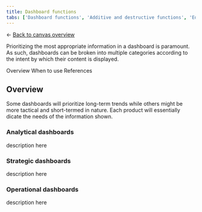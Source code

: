 ```yaml
---
title: Dashboard functions
tabs: ['Dashboard functions', 'Additive and destructive functions', 'Edit', 'Filter', 'Refresh', 'Bulk actions']
---
```


<- [Back to canvas overview](https://pages.github.ibm.com/cdai-design/pal/patterns/dashboards/usage)

<PageDescription>

Prioritizing the most appropriate information in a dashboard is paramount. As such, dashboards can be broken into multiple categories according to the intent by which their content is displayed.

</PageDescription>

<AnchorLinks>
  <AnchorLink>Overview</AnchorLink>
  <AnchorLink>When to use</AnchorLink>
  <AnchorLink>References</AnchorLink>
</AnchorLinks>


## Overview

Some dashboards will prioritize long-term trends while others might be more tactical and short-termed in nature. Each product will essentially dicate the needs of the information shown.

### Analytical dashboards

description here

### Strategic dashboards

description here

### Operational dashboards 

description here